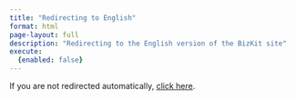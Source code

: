 ```yaml
---
title: "Redirecting to English"
format: html
page-layout: full
description: "Redirecting to the English version of the BizKit site"
execute: 
  {enabled: false}
---
```


<script>
  window.location.replace("index-en.html");
</script>

<p>If you are not redirected automatically, <a href="index-en.html">click here</a>.</p>
